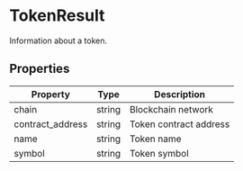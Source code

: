 # TokenResult

Information about a token.

## Properties

| Property | Type | Description |
|----------|------|-------------|
| chain | string | Blockchain network |
| contract_address | string | Token contract address |
| name | string | Token name |
| symbol | string | Token symbol |
